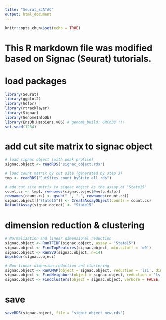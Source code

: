 ---
title: "Seurat_scATAC"
output: html_document
---

```{r setup, include=FALSE}
knitr::opts_chunk$set(echo = TRUE)
```


# This R markdown file was modified based on Signac (Seurat) tutorials.

# load packages
```{r, message = FALSE} 
library(Seurat)
library(ggplot2)
library(hdf5r)
library(rtracklayer)
library(Signac)
library(GenomeInfoDb)
library(EnsDb.Hsapiens.v86) # genome_build: GRCh38 !!!
set.seed(1234)
```


# add cut site matrix to signac object
```{r}
# load signac object (with peak profile)
signac.object <- readRDS("signac_object.rds")

# load count matrix by cut site (generated by step 3)
tmp <- readRDS("CutSites_count_byState_all.rds")

# add cut site matrix to signac object as the assay of "State15"
count.cs <- tmp[, rownames(signac.object@meta.data)]
rownames(count.cs) <- gsub("_", "-", rownames(count.cs))
signac.object[["State15"]] <- CreateAssayObject(counts = count.cs)
DefaultAssay(signac.object) <- "State15"
```


# dimension reduction & clustering
```{r}
# Normalization and linear dimensional reduction
signac.object <- RunTFIDF(signac.object, assay = "State15")
signac.object <- FindTopFeatures(signac.object, min.cutoff = 'q0')
signac.object <- RunSVD(signac.object, n=14)
DepthCor(signac.object)

# Non-linear dimension reduction and clustering
signac.object <- RunUMAP(object = signac.object, reduction = 'lsi', dims = 1:14)
signac.object <- FindNeighbors(object = signac.object, reduction = 'lsi', dims = 1:14)
signac.object <- FindClusters(object = signac.object, verbose = FALSE, algorithm = 3, resolution = 0.7) # tune the resolution until results are biological meaningful.
```


# save
```{r}
saveRDS(signac.object, file = "signac_object_new.rds")
```


